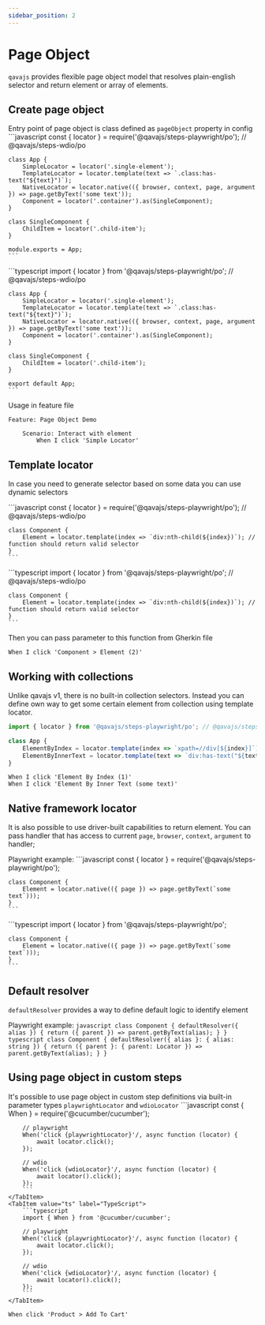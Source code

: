 ```yaml
---
sidebar_position: 2
---
```



# Page Object
`qavajs` provides flexible page object model that resolves plain-english selector and return element or array of elements.

## Create page object

Entry point of page object is class defined as `pageObject` property in config
<Tabs>
  <TabItem value="js" label="JavaScript" default>
    ```javascript
    const { locator } = require('@qavajs/steps-playwright/po'); // @qavajs/steps-wdio/po

    class App {
        SimpleLocator = locator('.single-element');
        TemplateLocator = locator.template(text => `.class:has-text("${text}")`);
        NativeLocator = locator.native(({ browser, context, page, argument }) => page.getByText('some text'));
        Component = locator('.container').as(SingleComponent);
    }

    class SingleComponent {
        ChildItem = locator('.child-item');
    }

    module.exports = App;
    ```
  </TabItem>
  <TabItem value="ts" label="TypeScript">
    ```typescript
    import { locator } from '@qavajs/steps-playwright/po'; // @qavajs/steps-wdio/po

    class App {
        SimpleLocator = locator('.single-element');
        TemplateLocator = locator.template(text => `.class:has-text("${text}")`);
        NativeLocator = locator.native(({ browser, context, page, argument }) => page.getByText('some text'));
        Component = locator('.container').as(SingleComponent);
    }

    class SingleComponent {
        ChildItem = locator('.child-item');
    }

    export default App;
    ```
  </TabItem>
</Tabs>

Usage in feature file

```gherkin
Feature: Page Object Demo

    Scenario: Interact with element
        When I click 'Simple Locator'

```

## Template locator
In case you need to generate selector based on some data you can use dynamic selectors

<Tabs>
  <TabItem value="js" label="JavaScript" default>
    ```javascript
    const { locator } = require('@qavajs/steps-playwright/po'); // @qavajs/steps-wdio/po

    class Component {
        Element = locator.template(index => `div:nth-child(${index})`); // function should return valid selector
    }
    ```
  </TabItem>
  <TabItem value="ts" label="TypeScript">
    ```typescript
    import { locator } from '@qavajs/steps-playwright/po'; // @qavajs/steps-wdio/po

    class Component {
        Element = locator.template(index => `div:nth-child(${index})`); // function should return valid selector
    }
    ```
  </TabItem>
</Tabs>

Then you can pass parameter to this function from Gherkin file

```gherkin
When I click 'Component > Element (2)'
```

## Working with collections
Unlike qavajs v1, there is no built-in collection selectors. Instead you can define own way to get some certain
element from collection using template locator.

```typescript
import { locator } from '@qavajs/steps-playwright/po'; // @qavajs/steps-wdio/po

class App {
    ElementByIndex = locator.template(index => `xpath=//div[${index}]`);
    ElementByInnerText = locator.template(text => `div:has-text("${text}")`);
}
```

```gherkin
When I click 'Element By Index (1)'
When I click 'Element By Inner Text (some text)'
```

## Native framework locator
It is also possible to use driver-built capabilities to return element. You can pass handler that has access to
current `page`, `browser`, `context`, `argument` to handler;

Playwright example:
<Tabs>
  <TabItem value="js" label="JavaScript" default>
    ```javascript
    const { locator } = require('@qavajs/steps-playwright/po');

    class Component {
        Element = locator.native(({ page }) => page.getByText(`some text`)));
    }
    ```
  </TabItem>
  <TabItem value="ts" label="TypeScript">
    ```typescript
    import { locator } from '@qavajs/steps-playwright/po';

    class Component {
        Element = locator.native(({ page }) => page.getByText(`some text`)));
    }
    ```
  </TabItem>
</Tabs>

## Default resolver
`defaultResolver` provides a way to define default logic to identify element

Playwright example:
<Tabs>
  <TabItem value="js" label="JavaScript" default>
    ```javascript
    class Component {
      defaultResolver({ alias }) {
        return ({ parent }) => parent.getByText(alias);
      }
    }
    ```
  </TabItem>
  <TabItem value="ts" label="TypeScript">
    ```typescript
    class Component {
      defaultResolver({ alias }: { alias: string }) {
        return ({ parent }: { parent: Locator }) => parent.getByText(alias);
      }
    }
    ```
  </TabItem>
</Tabs>

## Using page object in custom steps
It's possible to use page object in custom step definitions via built-in parameter types `playwrightLocator` and `wdioLocator`
<Tabs>
    <TabItem value="js" label="JavaScript" default>
        ```javascript
        const { When } = require('@cucumber/cucumber');

        // playwright
        When('click {playwrightLocator}'/, async function (locator) {
            await locator.click();
        });

        // wdio
        When('click {wdioLocator}'/, async function (locator) {
            await locator().click();
        });
        ```
    </TabItem>
    <TabItem value="ts" label="TypeScript">
        ```typescript
        import { When } from '@cucumber/cucumber';

        // playwright
        When('click {playwrightLocator}'/, async function (locator) {
            await locator.click();
        });

        // wdio
        When('click {wdioLocator}'/, async function (locator) {
            await locator().click();
        });
        ```
    </TabItem>
</Tabs>

```gherkin
When click 'Product > Add To Cart'
```